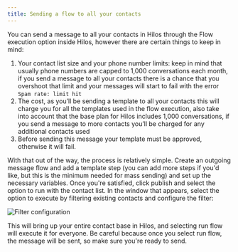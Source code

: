 ```yaml
---
title: Sending a flow to all your contacts
---
```


You can send a message to all your contacts in Hilos through the Flow execution option inside Hilos, however there are certain things to keep in mind:

1. Your contact list size and your phone number limits: keep in mind that usually phone numbers are capped to 1,000 conversations each month, if you send a message to all your contacts there is a chance that you overshoot that limit and your messages will start to fail with the error `Spam rate: limit hit`
2. The cost, as you’ll be sending a template to all your contacts this will charge you for all the templates used in the flow execution, also take into account that the base plan for Hilos includes 1,000 conversations, if you send a message to more contacts you’ll be charged for any additional contacts used
3. Before sending this message your template must be approved, otherwise it will fail.

With that out of the way, the process is relatively simple. Create an outgoing message flow and add a template step (you can add more steps if you'd like, but this is the minimum needed for mass sending) and set up the necessary variables. Once you're satisfied, click publish and select the option to run with the contact list. In the window that appears, select the option to execute by filtering existing contacts and configure the filter:

![Filter configuration](https://hilos-media.s3.us-east-2.amazonaws.com/mintlify/advanced/flows/send-to-all-contacts/all-contacts-filter.png)

This will bring up your entire contact base in Hilos, and selecting run flow will execute it for everyone. Be careful because once you select run flow, the message will be sent, so make sure you're ready to send.
